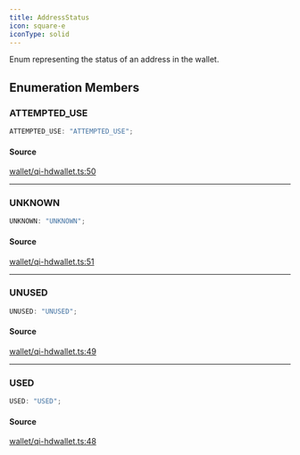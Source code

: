 ```yaml
---
title: AddressStatus
icon: square-e
iconType: solid
---
```


Enum representing the status of an address in the wallet.

## Enumeration Members

### ATTEMPTED\_USE

```ts
ATTEMPTED_USE: "ATTEMPTED_USE";
```

#### Source

[wallet/qi-hdwallet.ts:50](https://github.com/dominant-strategies/quais.js/blob/82a01fd664a5dd9d16c4f113b8ff062d0fc6278d/src/wallet/qi-hdwallet.ts#L50)

***

### UNKNOWN

```ts
UNKNOWN: "UNKNOWN";
```

#### Source

[wallet/qi-hdwallet.ts:51](https://github.com/dominant-strategies/quais.js/blob/82a01fd664a5dd9d16c4f113b8ff062d0fc6278d/src/wallet/qi-hdwallet.ts#L51)

***

### UNUSED

```ts
UNUSED: "UNUSED";
```

#### Source

[wallet/qi-hdwallet.ts:49](https://github.com/dominant-strategies/quais.js/blob/82a01fd664a5dd9d16c4f113b8ff062d0fc6278d/src/wallet/qi-hdwallet.ts#L49)

***

### USED

```ts
USED: "USED";
```

#### Source

[wallet/qi-hdwallet.ts:48](https://github.com/dominant-strategies/quais.js/blob/82a01fd664a5dd9d16c4f113b8ff062d0fc6278d/src/wallet/qi-hdwallet.ts#L48)
